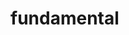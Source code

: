 # fundamental


<ul className="grid grid-cols-1 md:grid-cols-2 lg:grid-cols-3 xl:grid-cols-4 gap-4 -ml-6">
<ReferenceCard
    title="Balance"
    description="Balance Sheet"
    url="/platform/reference/equity/fundamental/balance"
    chevron={false}
/>
<ReferenceCard
    title="Balance Growth"
    description="Balance Sheet Statement Growth"
    url="/platform/reference/equity/fundamental/balance_growth"
    chevron={false}
/>
<ReferenceCard
    title="Cash"
    description="Cash Flow Statement"
    url="/platform/reference/equity/fundamental/cash"
    chevron={false}
/>
<ReferenceCard
    title="Cash Growth"
    description="Cash Flow Statement Growth"
    url="/platform/reference/equity/fundamental/cash_growth"
    chevron={false}
/>
<ReferenceCard
    title="Dividends"
    description="Historical Dividends"
    url="/platform/reference/equity/fundamental/dividends"
    chevron={false}
/>
<ReferenceCard
    title="Employee Count"
    description="Historical Employees"
    url="/platform/reference/equity/fundamental/employee_count"
    chevron={false}
/>
<ReferenceCard
    title="Filings"
    description="Company Filings"
    url="/platform/reference/equity/fundamental/filings"
    chevron={false}
/>
<ReferenceCard
    title="Financial Attributes"
    description="Fetch the value of financial attributes for a selected company and fiscal period"
    url="/platform/reference/equity/fundamental/financial_attributes"
    chevron={false}
/>
<ReferenceCard
    title="Historical Eps"
    description="Historical earnings-per-share for a given company"
    url="/platform/reference/equity/fundamental/historical_eps"
    chevron={false}
/>
<ReferenceCard
    title="Historical Splits"
    description="Historical Splits"
    url="/platform/reference/equity/fundamental/historical_splits"
    chevron={false}
/>
<ReferenceCard
    title="Income"
    description="Income Statement"
    url="/platform/reference/equity/fundamental/income"
    chevron={false}
/>
<ReferenceCard
    title="Income Growth"
    description="Income Statement Growth"
    url="/platform/reference/equity/fundamental/income_growth"
    chevron={false}
/>
<ReferenceCard
    title="Management"
    description="Key Executives"
    url="/platform/reference/equity/fundamental/management"
    chevron={false}
/>
<ReferenceCard
    title="Management Compensation"
    description="Get Executive Compensation"
    url="/platform/reference/equity/fundamental/management_compensation"
    chevron={false}
/>
<ReferenceCard
    title="Metrics"
    description="Key Metrics"
    url="/platform/reference/equity/fundamental/metrics"
    chevron={false}
/>
<ReferenceCard
    title="Multiples"
    description="Equity Valuation Multiples"
    url="/platform/reference/equity/fundamental/multiples"
    chevron={false}
/>
<ReferenceCard
    title="Overview"
    description="Company Overview"
    url="/platform/reference/equity/fundamental/overview"
    chevron={false}
/>
<ReferenceCard
    title="Ratios"
    description="Extensive set of ratios over time"
    url="/platform/reference/equity/fundamental/ratios"
    chevron={false}
/>
<ReferenceCard
    title="Revenue Per Geography"
    description="Revenue Geographic"
    url="/platform/reference/equity/fundamental/revenue_per_geography"
    chevron={false}
/>
<ReferenceCard
    title="Revenue Per Segment"
    description="Revenue Business Line"
    url="/platform/reference/equity/fundamental/revenue_per_segment"
    chevron={false}
/>
<ReferenceCard
    title="Search Financial Attributes"
    description="Search financial attributes for financial statements"
    url="/platform/reference/equity/fundamental/search_financial_attributes"
    chevron={false}
/>
<ReferenceCard
    title="Trailing Dividend Yield"
    description="Trailing 1yr dividend yield"
    url="/platform/reference/equity/fundamental/trailing_dividend_yield"
    chevron={false}
/>
<ReferenceCard
    title="Transcript"
    description="Earnings Call Transcript"
    url="/platform/reference/equity/fundamental/transcript"
    chevron={false}
/>
</ul>
